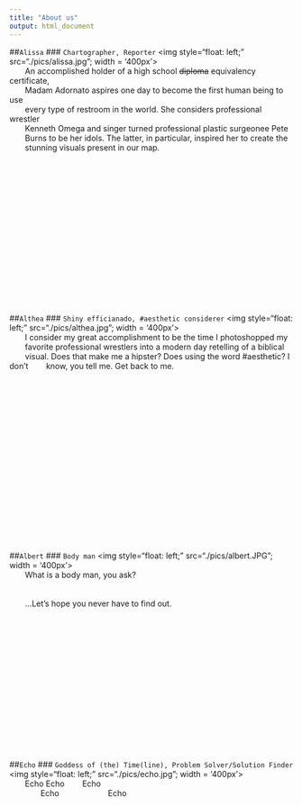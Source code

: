 ```yaml
---
title: "About us"
output: html_document
---
```


##`Alissa`
### `Chartographer, Reporter`
<img style="float: left;" src="./pics/alissa.jpg"; width = '400px'>
<br>&nbsp;&nbsp;&nbsp;&nbsp;&nbsp;&nbsp; An accomplished holder of a high school ~~diploma~~ equivalency certificate,
<br>&nbsp;&nbsp;&nbsp;&nbsp;&nbsp;&nbsp; Madam Adornato aspires one day to become the first human being to use 
<br>&nbsp;&nbsp;&nbsp;&nbsp;&nbsp;&nbsp; every type of restroom in the world. She considers professional wrestler 
<br>
&nbsp;&nbsp;&nbsp;&nbsp;&nbsp;&nbsp; Kenneth Omega and singer turned professional plastic surgeonee Pete <br>&nbsp;&nbsp;&nbsp;&nbsp;&nbsp;&nbsp; Burns to be her idols. The latter, in particular, inspired her to create the 
<br>&nbsp;&nbsp;&nbsp;&nbsp;&nbsp;&nbsp; stunning visuals present in our map.<br>
<br><br>
<br><br>
<br><br>
<br><br>
<br><br>
<br><br>
<br><br>
<br><br>

##`Althea`
### `Shiny efficianado, #aesthetic considerer`
<img style="float: left;" src="./pics/althea.jpg"; width = '400px'>
<br>&nbsp;&nbsp;&nbsp;&nbsp;&nbsp;&nbsp; I consider my great accomplishment to be the time I photoshopped my
<br> &nbsp;&nbsp;&nbsp;&nbsp;&nbsp;&nbsp; favorite professional wrestlers into a modern day retelling of a biblical <br>&nbsp;&nbsp;&nbsp;&nbsp;&nbsp;&nbsp; visual. Does that make me a hipster? Does using the word #aesthetic? I don't &nbsp;&nbsp;&nbsp;&nbsp;&nbsp;&nbsp;  know, you tell me. Get back to me.<br>
<br><br>
<br><br>
<br><br>
<br><br>
<br><br>
<br><br>
<br><br>
<br><br>
<br><br>


##`Albert`
### `Body man`
<img style="float: left;" src="./pics/albert.JPG"; width = '400px'>
<br>&nbsp;&nbsp;&nbsp;&nbsp;&nbsp;&nbsp; What is a body man, you ask?
<br>
<br>
<br>&nbsp;&nbsp;&nbsp;&nbsp;&nbsp;&nbsp; ...Let's hope you never have to find out.
<br><br>
<br><br>
<br><br>
<br><br>
<br><br>
<br><br>
<br><br>
<br><br>

##`Echo`
### `Goddess of (the) Time(line), Problem Solver/Solution Finder`
<img style="float: left;" src="./pics/echo.jpg"; width = '400px'>
<br>&nbsp;&nbsp;&nbsp;&nbsp;&nbsp;&nbsp; Echo Echo &nbsp;&nbsp;&nbsp;&nbsp;&nbsp;&nbsp;  Echo
<br>&nbsp;&nbsp;&nbsp;&nbsp;&nbsp;&nbsp; &nbsp;&nbsp;&nbsp;&nbsp;&nbsp;&nbsp; Echo &nbsp;&nbsp;&nbsp;&nbsp;&nbsp;&nbsp; &nbsp;&nbsp;&nbsp;&nbsp;&nbsp;&nbsp; &nbsp;&nbsp;&nbsp;&nbsp;&nbsp;&nbsp; Echo
<br>
<br>
<br>
<br>
<br><br>
<br><br>
<br><br>
<br><br>
<br><br>
<br><br>
<br><br>

